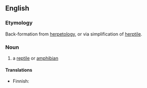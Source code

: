 ==English==
===Etymology===
Back-formation from [[herpetology]], or via simplification of [[herptile]].

===Noun===
{{en-noun}}

#{{colloquial}} a [[reptile]] or [[amphibian]]

====Translations====
{{top}}
* Finnish: {{t|fi|herppi}}
{{mid}}
{{bottom}}